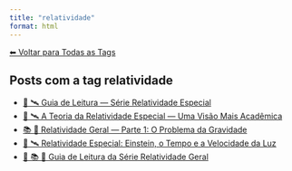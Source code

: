```yaml
---
title: "relatividade"
format: html
---
```


[⬅ Voltar para Todas as Tags](../tags.qmd)

## Posts com a tag **relatividade**

- [🧭 🛰️ Guia de Leitura — Série Relatividade Especial](/posts/fisica/guia-relatividade-especial.html)
- [📘 🛰️ A Teoria da Relatividade Especial — Uma Visão Mais Acadêmica](/posts/fisica/relatividade-especial-academico.html)
- [📚 🌠 Relatividade Geral — Parte 1: O Problema da Gravidade](/posts/fisica/relatividade-geral-parte1.html)
- [📘 🛰️ Relatividade Especial: Einstein, o Tempo e a Velocidade da Luz](/posts/fisica/relatividade-especial.html)
- [🧭 📚 🌠 Guia de Leitura da Série Relatividade Geral](/posts/fisica/guia-relatividade-geral.html)
